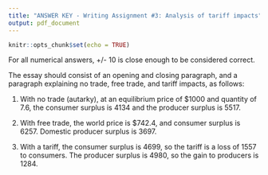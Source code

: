 ```yaml
---
title: "ANSWER KEY - Writing Assignment #3: Analysis of tariff impacts"
output: pdf_document
---
```


```r
knitr::opts_chunk$set(echo = TRUE)
```

For all numerical answers, +/- 10 is close enough to be considered correct.

The essay should consist of an opening and closing paragraph, and a paragraph explaining no trade, free trade, and tariff impacts, as follows:

1. With no trade (autarky), at an equilibrium price of \$1000 and quantity of 7.6, the consumer surplus is 4134 and the producer surplus is 5517. 

2. With free trade, the world price is \$742.4, and consumer surplus is 6257. Domestic producer surplus is 3697. 

3. With a tariff, the consumer surplus is 4699, so the tariff is a loss of 1557 to consumers. The producer surplus is 4980, so the gain to producers is 1284.
